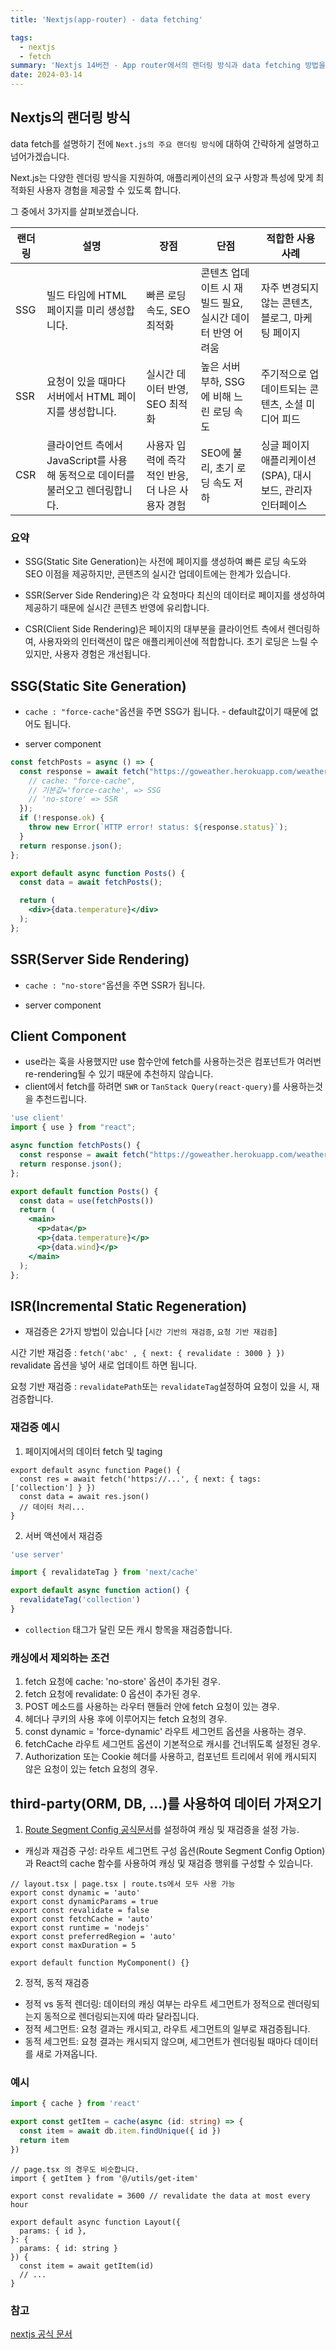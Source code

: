 ```yaml
---
title: 'Nextjs(app-router) - data fetching'

tags:
  - nextjs
  - fetch
summary: 'Nextjs 14버전 - App router에서의 랜더링 방식과 data fetching 방법을 공식문서를 통해 자세히 살펴보겠습니다.'
date: 2024-03-14
---
```


## Nextjs의 랜더링 방식

data fetch를 설명하기 전에 `Next.js의 주요 랜더링 방식`에 대하여 간략하게 설명하고 넘어가겠습니다.

Next.js는 다양한 렌더링 방식을 지원하여, 애플리케이션의 요구 사항과 특성에 맞게 최적화된 사용자 경험을 제공할 수 있도록 합니다.

그 중에서 3가지를 살펴보겠습니다.

| 랜더링 | 설명                                                                           | 장점                                             | 단점                                                      | 적합한 사용 사례                                           |
| ------ | ------------------------------------------------------------------------------ | ------------------------------------------------ | --------------------------------------------------------- | ---------------------------------------------------------- |
| SSG    | 빌드 타임에 HTML 페이지를 미리 생성합니다.                                     | 빠른 로딩 속도, SEO 최적화                       | 콘텐츠 업데이트 시 재빌드 필요, 실시간 데이터 반영 어려움 | 자주 변경되지 않는 콘텐츠, 블로그, 마케팅 페이지           |
| SSR    | 요청이 있을 때마다 서버에서 HTML 페이지를 생성합니다.                          | 실시간 데이터 반영, SEO 최적화                   | 높은 서버 부하, SSG에 비해 느린 로딩 속도                 | 주기적으로 업데이트되는 콘텐츠, 소셜 미디어 피드           |
| CSR    | 클라이언트 측에서 JavaScript를 사용해 동적으로 데이터를 불러오고 렌더링합니다. | 사용자 입력에 즉각적인 반응, 더 나은 사용자 경험 | SEO에 불리, 초기 로딩 속도 저하                           | 싱글 페이지 애플리케이션(SPA), 대시보드, 관리자 인터페이스 |

### 요약

- SSG(Static Site Generation)는 사전에 페이지를 생성하여 빠른 로딩 속도와 SEO 이점을 제공하지만, 콘텐츠의 실시간 업데이트에는 한계가 있습니다.

- SSR(Server Side Rendering)은 각 요청마다 최신의 데이터로 페이지를 생성하여 제공하기 때문에 실시간 콘텐츠 반영에 유리합니다.

- CSR(Client Side Rendering)은 페이지의 대부분을 클라이언트 측에서 렌더링하여, 사용자와의 인터랙션이 많은 애플리케이션에 적합합니다. 초기 로딩은 느릴 수 있지만, 사용자 경험은 개선됩니다.

## SSG(Static Site Generation)

- `cache : "force-cache"`옵션을 주면 SSG가 됩니다. - default값이기 때문에 없어도 됩니다.

- server component

```javascript:app/page.jsx
const fetchPosts = async () => {
  const response = await fetch("https://goweather.herokuapp.com/weather/London", {
    // cache: "force-cache",
    // 기본값='force-cache', => SSG
    // 'no-store' => SSR
  });
  if (!response.ok) {
    throw new Error(`HTTP error! status: ${response.status}`);
  }
  return response.json();
};

export default async function Posts() {
  const data = await fetchPosts();

  return (
    <div>{data.temperature}</div>
  );
};
```

## SSR(Server Side Rendering)

- `cache : "no-store"`옵션을 주면 SSR가 됩니다.

- server component

## Client Component

- use라는 훅을 사용했지만 use 함수안에 fetch를 사용하는것은 컴포넌트가 여러번 re-rendering될 수 있기 때문에 추천하지 않습니다.
- client에서 fetch를 하려면 `SWR` or `TanStack Query(react-query)`를 사용하는것을 추천드립니다.

```javascript:app/page.jsx
'use client'
import { use } from "react";

async function fetchPosts() {
  const response = await fetch("https://goweather.herokuapp.com/weather/London")
  return response.json();
};

export default function Posts() {
  const data = use(fetchPosts())
  return (
    <main>
      <p>data</p>
      <p>{data.temperature}</p>
      <p>{data.wind}</p>
    </main>
  );
};
```

## ISR(Incremental Static Regeneration)

- 재검증은 2가지 방법이 있습니다 [`시간 기반의 재검증`, `요청 기반 재검증`]

시간 기반 재검증 : `fetch('abc' , { next: { revalidate : 3000 } })` revalidate 옵션을 넣어 새로 업데이트 하면 됩니다.

요청 기반 재검증 : `revalidatePath`또는 `revalidateTag`설정하여 요청이 있을 시, 재검증합니다.

### 재검증 예시

1. 페이지에서의 데이터 fetch 및 taging

```javascript:app/page.tsx
export default async function Page() {
  const res = await fetch('https://...', { next: { tags: ['collection'] } })
  const data = await res.json()
  // 데이터 처리...
}
```

2. 서버 액션에서 재검증

```javascript:app/actions.ts
'use server'

import { revalidateTag } from 'next/cache'

export default async function action() {
  revalidateTag('collection')
}
```

- `collection` 태그가 달린 모든 캐시 항목을 재검증합니다.

### 캐싱에서 제외하는 조건

1. fetch 요청에 cache: 'no-store' 옵션이 추가된 경우.
2. fetch 요청에 revalidate: 0 옵션이 추가된 경우.
3. POST 메소드를 사용하는 라우터 핸들러 안에 fetch 요청이 있는 경우.
4. 헤더나 쿠키의 사용 후에 이루어지는 fetch 요청의 경우.
5. const dynamic = 'force-dynamic' 라우트 세그먼트 옵션을 사용하는 경우.
6. fetchCache 라우트 세그먼트 옵션이 기본적으로 캐시를 건너뛰도록 설정된 경우.
7. Authorization 또는 Cookie 헤더를 사용하고, 컴포넌트 트리에서 위에 캐시되지 않은 요청이 있는 fetch 요청의 경우.

## third-party(ORM, DB, ...)를 사용하여 데이터 가져오기

1. [Route Segment Config 공식문서](https://nextjs.org/docs/app/api-reference/file-conventions/route-segment-config '공식문서')를 설정하여 캐싱 및 재검증을 설정 가능.

- 캐싱과 재검증 구성: 라우트 세그먼트 구성 옵션(Route Segment Config Option)과 React의 cache 함수를 사용하여 캐싱 및 재검증 행위를 구성할 수 있습니다.

```javascript:page.tsx
// layout.tsx | page.tsx | route.ts에서 모두 사용 가능
export const dynamic = 'auto'
export const dynamicParams = true
export const revalidate = false
export const fetchCache = 'auto'
export const runtime = 'nodejs'
export const preferredRegion = 'auto'
export const maxDuration = 5

export default function MyComponent() {}
```

2. 정적, 동적 재검증

- 정적 vs 동적 렌더링: 데이터의 캐싱 여부는 라우트 세그먼트가 정적으로 렌더링되는지 동적으로 렌더링되는지에 따라 달라집니다.
- 정적 세그먼트: 요청 결과는 캐시되고, 라우트 세그먼트의 일부로 재검증됩니다.
- 동적 세그먼트: 요청 결과는 캐시되지 않으며, 세그먼트가 렌더링될 때마다 데이터를 새로 가져옵니다.

### 예시

```javascript:app/utils.ts
import { cache } from 'react'

export const getItem = cache(async (id: string) => {
  const item = await db.item.findUnique({ id })
  return item
})
```

```javascript:app/item/[id]/layout.tsx
// page.tsx 의 경우도 비슷합니다.
import { getItem } from '@/utils/get-item'

export const revalidate = 3600 // revalidate the data at most every hour

export default async function Layout({
  params: { id },
}: {
  params: { id: string }
}) {
  const item = await getItem(id)
  // ...
}
```




### 참고

[nextjs 공식 문서](https://nextjs.org/docs/app/building-your-application/data-fetching/fetching-caching-and-revalidating 'nextjs 공식 문서')
